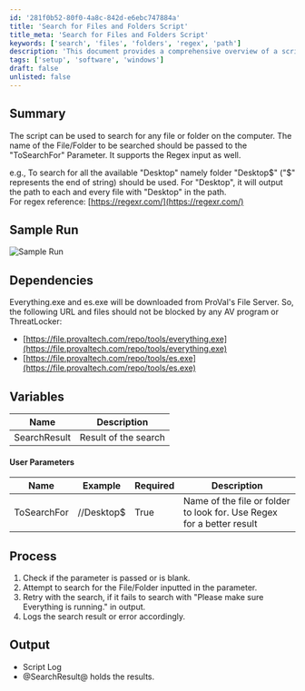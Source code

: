 ```yaml
---
id: '281f0b52-80f0-4a8c-842d-e6ebc747884a'
title: 'Search for Files and Folders Script'
title_meta: 'Search for Files and Folders Script'
keywords: ['search', 'files', 'folders', 'regex', 'path']
description: 'This document provides a comprehensive overview of a script designed to search for files and folders on a computer. It allows users to specify a search term using the "ToSearchFor" parameter, supports regex input for advanced searching, and details the process, dependencies, and output of the script.'
tags: ['setup', 'software', 'windows']
draft: false
unlisted: false
---
```

## Summary

The script can be used to search for any file or folder on the computer. The name of the File/Folder to be searched should be passed to the "ToSearchFor" Parameter. It supports the Regex input as well.

e.g., To search for all the available "Desktop" namely folder "Desktop$" ("$" represents the end of string) should be used. For "Desktop", it will output the path to each and every file with "Desktop" in the path.  
For regex reference: [https://regexr.com/](https://regexr.com/)

## Sample Run

![Sample Run](../../../static/img/FileFolder---Get/image_1.png)

## Dependencies

Everything.exe and es.exe will be downloaded from ProVal's File Server. So, the following URL and files should not be blocked by any AV program or ThreatLocker:

- [https://file.provaltech.com/repo/tools/everything.exe](https://file.provaltech.com/repo/tools/everything.exe)
- [https://file.provaltech.com/repo/tools/es.exe](https://file.provaltech.com/repo/tools/es.exe)

## Variables

| Name         | Description              |
|--------------|--------------------------|
| SearchResult | Result of the search     |

#### User Parameters

| Name        | Example      | Required | Description                                             |
|-------------|--------------|----------|---------------------------------------------------------|
| ToSearchFor | //Desktop$   | True     | Name of the file or folder to look for. Use Regex for a better result |

## Process

1. Check if the parameter is passed or is blank.
2. Attempt to search for the File/Folder inputted in the parameter.
3. Retry with the search, if it fails to search with "Please make sure Everything is running." in output.
4. Logs the search result or error accordingly.

## Output

- Script Log
- @SearchResult@ holds the results.












